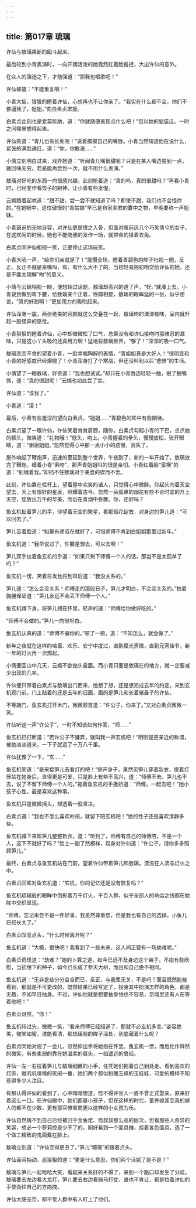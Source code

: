 ```yaml
---
---
---
```

title: 第017章 琉璃
---





许仙与敖璃果断的殴斗起来。

最后轮到小青表演时，一向开朗活泼的她竟然红着脸推拒，大出许仙的意外。

在众人的强迫之下，才勉强道：“那我也唱歌吧！”

许仙却道：“不能重复啊！”

小青大恼，狠狠的瞪着许仙，心想再也不让你亲了。“我实在什么都不会，你们不要逼我了，姐姐。”向白素贞求援。

白素贞此刻也是爱莫能助，道：“你就随便表现点什么吧！”但以她的脑袋瓜，一时之间哪里想得起来。

许仙笑道：“青儿也有长处呢！”说着摸摸自己的嘴唇。小青当然知道他在说什么，紧张的满脸通红，道：“你，你敢说……”

小倩立刻明白过来，戏弄她道：“听闻青儿嘴很甜呢？只是在某人嘴边尝到一点，就回味无穷。若是能再尝到一次，就不用什么表演。”

敖璃对好吃的东西一向很感兴趣，此刻抢着道；“真的吗，真的很甜吗？”再看小青时，已经变作看饺子的眼神，让小青有些发憷。

云嫣跟着起哄道：“甜不甜，尝一尝不就知道了吗？即使不甜，我们也不会怪你的。”在她眼中，这位傲慢的“青姑娘”早已是自家夫君的囊中之物，早晚要称一声姐妹。

小青窘迫的无地自容，对许仙更是恨之入骨，但面对眼前这几个巧笑倩兮的女子，在这欢闹的时候，她也不能随便的发作一场，就拼命的揉着衣角。

白素贞同许仙相视一笑，正要停止这场玩笑。

小青大吼一声，“给你们亲就是了！”震慑全场，瞪着青碧色的眸子扫视一圈，反正、反正不就是亲嘴吗，有、有什么大不了的。当初轻易把初吻交给许仙的她，还是不能太理解“吻”的意义。

小倩与云嫣相视一眼，便想转过话题，敖璃却高兴的道了声，“好。”就凑上去。小青说到做到弯下腰，给敖璃亲个正着，唇瓣相接，敖璃的眼眸猛的一张，似乎想说，“真的好甜啊！”更加用力的吸吮起来。

许仙浑身一震，两张绝美的容颜就这么交叠在一起，敖璃吻的津津有味，室内就升起一股怪异的感觉。

小青狠狠的瞪着许仙，心中却微微松了口气，总算没有和许仙接吻时那难忍的滋味，只是这小丫头吸的还真用力啊！猛地将敖璃推开，“够了！”深深的吸一口气。

敖璃恋恋不舍的望着小青，一脸幸福陶醉的表情，“青姐姐真是大好人！”很明显和小青的好感度已经爆棚了！小青浑身打了个寒战，但还没料到以后“悲惨”的生活。

小倩望了一眼敖璃，好奇道：“我也想试试。”却只在小青唇边轻轻一触，抿了抿嘴唇，道：“真的很甜呢！”云嫣也如此尝了尝。

许仙道：“该我了。”

小青道：“滚！”

最后，小青有些羞涩的望向白素贞，“姐姐……”青碧色的眸中有些期待。

白素贞望了一眼许仙，许仙笑着耸耸肩膀，随你。白素贞勾起小青的下巴，点点她的额头，微笑道：“礼物哦！”低头，吻上。小青握紧的拳头，慢慢放松，张开眼睛，道：“谢谢姐姐。”忽然觉得心中那一点小小的遗憾，消失了。

屋外响起了鞭炮声，迅速的蔓延到整个世界，午夜到了，新的一年开始了。敖璃放完了鞭炮，缠着小青“索吻”，那声青姐姐叫的很是亲切。小青红着脸“蛮横”的道：“别缠着我。”却挡不住敖璃对于美食的锲而不舍。

此刻，许仙靠在栏杆上，望着屋中欢笑的诸人，只觉得心中微醉。仰起头向着天空望去，天上有很好的星辰，照耀着古今。忽然一朵孤单的烟花有些不合时宜的升上天空，绽放出万千的华美，而后在青烟中弥散。你，还好吗？

鱼玄机扯着笋儿的手，仰望着天空的繁星，看那烟花绽放，对身边的笋儿道：“可以回去了。”

笋儿苦着脸道：“如果有师叔在就好了，可惜师傅不肯到白姐姐那里过新年。”

鱼玄机道：“我早说过了，你要是想去，可以去啊！”

笋儿双手拉着鱼玄机的手道：“如果只剩下师傅一个人的话，那岂不是太孤单了吗？”

鱼玄机一愣，笑着将发丝捋到耳后道：“我没关系的。”

笋儿道：“怎么会没关系！师傅走的那段日子，笋儿才明白，不会没关系的。”拍着胸脯保证道：“笋儿永远不会丢下师傅一个人。”

鱼玄机蹲下身，将笋儿拥在怀里，轻声的道：“师傅给你做好吃的。”

“师傅不会做的。”笋儿一向很坦白。

鱼玄机认真的道：“师傅不骗你的。”顿了一顿，道：“不知怎么，就会做了。”

新年之夜就在这样的喧嚣、欢乐、安宁中度过，直到晨光熹微，直到元宵佳节，新一年的灯火再一次燃起。

小倩要回山中几天，云嫣不欲抛头露面。而小青只要是敖璃在的地方，就一定要减少出现的几率。

许仙便只带着白素贞与敖璃出门而来，他想了想，还是想完成去年的约定，来到玄机观门前。门上贴着的还是去年的旧画，画的是笋儿和长着猪鼻子的许仙。

不等敲门，鱼玄机打开木门，微微颔首道：“许公子，你来了。”又对白素贞微微一笑。

许仙听这一声“许公子”，一时不知该如何作答，“师……”

鱼玄机已打断道：“若许公子不嫌弃，就叫我一声玄机吧！”明明是更亲近的称谓，被她淡淡道来，一下子就远了十万八千里。

许仙犹豫了一下，“玄……”

鱼玄机笑道：“是来接笋儿去看灯的吧！”侧开身子，果然见笋儿穿着新衣，提着灯笼站在她身后，显得更是可爱，只是脸上有些不高兴，道：“师傅不去，笋儿也不去，说了不留下师傅一个人的。”拖着鱼玄机的手撒娇道：“师傅，一起去吧！”她小孩子心性，最是喜欢这种事。

鱼玄机只是微微摇头，却透着一股坚决。

白素贞道：“我也不怎么喜欢吵闹，就留下陪玄机吧！”她的性子还是喜欢清静多些。

鱼玄机蹲下来帮笋儿整整新衣，道：“听到了，师傅有自己的师傅陪，不是一个人，这下不就好了吗？”脸上一副了然模样，起身对许仙道：“许公子，请你多多照顾笋儿。”

最终，白素贞与鱼玄机站在门前，望着许仙带着笋儿和敖璃，湮没在人流与灯火之中。

白素贞回眸对鱼玄机道：“玄机，你的记忆还是没有恢复吗？”

鱼玄机琉璃般的眼眸中倒影着万千灯火，千百人群，似乎全部人的命运之线都在她眸中交织显现。

“师傅，忘记未尝不是一件好事，我虽然尊重您，但是我也有自己的选择，小鱼儿已经长大了。”

白素贞叹息点头，“什么时候离开呢？”

鱼玄机道：“大概，很快吧！我看到了一些未来，这人间正要有一场劫难呢。”

白素贞奇怪道：“劫难？”她的卜算之道，如今已远不及身边这个弟子。不由有些欣慰，当初埋下的种子，如今已长成了参天大树，而且和自己绝不相同。

鱼玄机道：“无非是些分分合合而已，反正，与我辈无关，不是吗？而且既然能被看到，那就是不可更改的，既然结果已经写定了，投身其中扮演怎样的角色，都是无趣，不如早日抽身。不过，许仙他就是想要抽身怕也不容易，京城里还有人在等着他吧！”

白素贞讶然，“你！”

鱼玄机转过头，微微一笑，“看来师傅已经知道了，那就不必玄机多言。”姿容绝美，微笑如蜜，谁能看清，那琉璃般的眸子深处，到底藏着什么呢？

白素贞同她对视了一会儿，忽然伸出手将她抱在怀里。鱼玄机一愣，而后化作释然的微笑，有些柔弱的靠在她温柔的肩头，一如遥远的曾经。

许仙一左一右拉着笋儿与敖璃细嫩的小手，任凭她们拖着自己到处走。看到喜欢的灯饰，就叽叽喳喳的笑闹一番，她们两个都似粉雕玉琢的玉娃娃，可爱的模样不知惹得多少人注目。

有那认得许仙的看到了，心中暗暗想道，怪不得许官人一直不曾正式娶亲，原来好着这么一口。在许仙眼中，她们都是小孩子，但在这样的时代，童养媳甚至真的嫁人的都不在少数，更有那官僚富商更以这样的小女孩为乐。

许仙自然猜不到自己已经被归于金鱼佬、怪叔叔那么高的层次，但看那些人奇异的笑容，想必一个萝莉控是少不了的。刚好看到一个面具摊，挂着各色面具，选了一个做工精致的鬼面戴在脸上。

敖璃立刻道：“许仙变得更丑了。”笋儿“嗯嗯”的跟着点头。

许仙面容抽动，恶狠狠的道：“更是什么意思，你们两个活腻了是不是？”

敖璃与笋儿一起哈哈大笑，看起来关系好的不得了，来到一个路口却发生了分歧。敖璃要去左边看大龙灯，笋儿要去右边看骑马打仗，谁也不肯让，都是拉着许仙的手使劲往自己的方向拽。

许仙大感无奈，却不觉人群中有人盯上了他们。